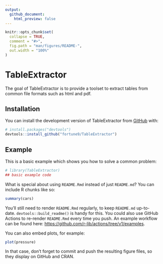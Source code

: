 ```yaml
---
output:
  github_document:
    html_preview: false
---
```


<!-- README.md is generated from README.Rmd. Please edit that file -->

```r
knitr::opts_chunk$set(
  collapse = TRUE,
  comment = "#>",
  fig.path = "man/figures/README-",
  out.width = "100%"
)
```

# TableExtractor

<!-- badges: start -->
<!-- badges: end -->

The goal of TableExtractor is to provide a toolset to
extract tables from common file formats such as html
and pdf.

## Installation

You can install the development version of TableExtractor from [GitHub](https://github.com/) with:

``` r
# install.packages("devtools")
devtools::install_github("fortune9/TableExtractor")
```

## Example

This is a basic example which shows you how to solve a common problem:

```r
# library(TableExtractor)
## basic example code
```

What is special about using `README.Rmd` instead of just `README.md`? You can include R chunks like so:

```r
summary(cars)
```

You'll still need to render `README.Rmd` regularly, to keep `README.md` up-to-date. `devtools::build_readme()` is handy for this. You could also use GitHub Actions to re-render `README.Rmd` every time you push. An example workflow can be found here: <https://github.com/r-lib/actions/tree/v1/examples>.

You can also embed plots, for example:

```r
plot(pressure)
```

In that case, don't forget to commit and push the resulting figure files, so they display on GitHub and CRAN.

<!-- make changes to trigger the workflow, again, again -->
